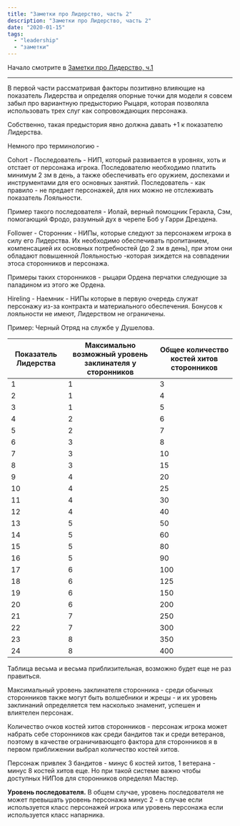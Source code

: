 ```yaml
---
title: "Заметки про Лидерство, часть 2"
description: "Заметки про Лидерство, часть 2"
date: "2020-01-15"
tags:
  - "leadership"
  - "заметки"
---
```


Начало смотрите в [Заметки про Лидерство, ч.1](https://cyborgsandmages.wordpress.com/2020/01/06/%d0%b7%d0%b0%d0%bc%d0%b5%d1%82%d0%ba%d0%b8-%d0%bf%d1%80%d0%be-%d0%bb%d0%b8%d0%b4%d0%b5%d1%80%d1%81%d1%82%d0%b2%d0%be-%d0%b2-%d0%bf%d1%8f%d1%82%d0%be%d0%b9-%d1%80%d0%b5%d0%b4%d0%b0%d0%ba%d1%86%d0%b8/)

---

В первой части рассматривая факторы позитивно влияющие на показатель Лидерства и определяя опорные точки для модели я совсем забыл про вариантную предысторию Рыцаря, которая позволяла использовать трех слуг как сопровождающих персонажа.

Собственно, такая предыстория явно должна давать +1 к показателю Лидерства.

Немного про терминологию -

Cohort - Последователь - НИП, который развивается в уровнях, хоть и отстает от персонажа игрока. Последователю необходимо платить минимум 2 зм в день, а также обеспечивать его оружием, доспехами и инструментами для его основных занятий. Последователь - как правило - не предает персонажей, для них можно не отслеживать показатель Лояльности.

Пример такого последователя - Иолай, верный помощник Геракла, Сэм, помогающий Фродо, разумный дух в черепе Боб у Гарри Дрездена.

Follower - Сторонник - НИПы, которые следуют за персонажем игрока в силу его Лидерства. Их необходимо обеспечивать пропитанием, компенсацией их основных потребностей (до 2 зм в день), при этом они обладают повышенной Лояльностью -которая зиждется на совпадении этоса сторонников и персонажа.

Примеры таких сторонников - рыцари Ордена перчатки следующие за паладином из этого же Ордена.

Hireling - Наемник - НИПы которые в первую очередь служат персонажу из-за контракта и материального обеспечения. Бонусов к лояльности не имеют, Лидерством не ограничены.

Пример: Черный Отряд на службе у Душелова.

| Показатель Лидерства | Максимально возможный уровень заклинателя у сторонников | Общее количество костей хитов сторонников |
| -------------------- | ------------------------------------------------------- | ----------------------------------------- |
| 1                    | 1                                                       | 3                                         |
| 2                    | 1                                                       | 4                                         |
| 3                    | 1                                                       | 5                                         |
| 4                    | 2                                                       | 6                                         |
| 5                    | 2                                                       | 7                                         |
| 6                    | 3                                                       | 8                                         |
| 7                    | 3                                                       | 10                                        |
| 8                    | 3                                                       | 15                                        |
| 9                    | 4                                                       | 20                                        |
| 10                   | 4                                                       | 25                                        |
| 11                   | 4                                                       | 30                                        |
| 12                   | 4                                                       | 40                                        |
| 13                   | 5                                                       | 50                                        |
| 14                   | 5                                                       | 60                                        |
| 15                   | 5                                                       | 80                                        |
| 16                   | 5                                                       | 90                                        |
| 17                   | 6                                                       | 100                                       |
| 18                   | 6                                                       | 125                                       |
| 19                   | 6                                                       | 150                                       |
| 20                   | 6                                                       | 200                                       |
| 21                   | 7                                                       | 250                                       |
| 22                   | 7                                                       | 300                                       |
| 23                   | 8                                                       | 350                                       |
| 24                   | 8                                                       | 400                                       |

Таблица весьма и весьма приблизительная, возможно будет еще не раз правиться.

Максимальный уровень заклинателя сторонника - среди обычных сторонников также могут быть волшебники и жрецы - и их уровень заклинаний определяется тем насколько знаменит, успешен и влиятелен персонаж.

Количество очков костей хитов сторонников - персонаж игрока может набрать себе сторонников как среди бандитов так и среди ветеранов, поэтому в качестве ограничивающего фактора для сторонников я в первом приближении выбрал количество костей хитов.

Персонаж привлек 3 бандитов - минус 6 костей хитов, 1 ветерана - минус 8 костей хитов еще. Но при такой системе важно чтобы доступных НИПов для сторонников определял Мастер.

**Уровень последователя.** В общем случае, уровень последователя не может превышать уровень персонажа минус 2 - в случае если используется класс персонажей игрока или уровень персонажа если используется класс напарника.
